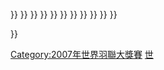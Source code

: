 {{Navbox
| name  = 2007年世界羽聯大獎賽
|image=
|titlestyle= background:#FC9;
| title = [[2007年世界羽聯大獎賽]]
| list1 = <div>
{{nowrap|[[2007年德國羽毛球大獎賽|德國]] {{•}} }}
{{nowrap|<big>[[2007年亞洲羽毛球錦標賽|亞錦賽]]</big> {{•}} }}
{{nowrap|[[2007年泛美洲羽毛球錦標賽|美錦賽]] {{•}} }}
{{nowrap|[[2007年紐西蘭羽毛球大獎賽|紐西蘭]] {{•}} }}
{{nowrap|<big>[[2007年泰國羽毛球黃金大獎賽|泰國]]</big> {{•}} }}
{{nowrap|<big>[[2007年菲律賓羽毛球公開賽|菲律賓]]</big> {{•}} }}
{{nowrap|[[2007年美國羽毛球大獎賽|美國]] {{•}} }}
{{nowrap|<big>[[2007年中華台北羽球公開賽|中華台北]]</big> {{•}} }}
{{nowrap|[[2007年碧特博格羽毛球大獎賽|碧特博格]] {{•}} }}
{{nowrap|<big>[[2007年澳門羽毛球格蘭披治黃金大獎賽|澳門]]</big> {{•}} }}
{{nowrap|[[2007年荷蘭羽毛球大獎賽|荷蘭]] {{•}} }}
{{nowrap|[[2007年越南羽毛球大獎賽|越南]] {{•}} }}
{{nowrap|<big>[[2007年俄羅斯羽毛球黃金大獎賽|俄羅斯]]</big> }}
</div>}}
<noinclude>
[[Category:2007年世界羽聯大獎賽]]
[[Category:羽球導航模板|世]]
</noinclude>